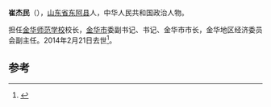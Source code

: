 '''崔杰民'''（{{bd|1921年||2014年|2月21日|catIdx=Cui}}），[[山东省|山东省]][[东阿县|东阿县]]人，中华人民共和国政治人物。

担任[[金华师范学校|金华师范学校]]校长，[[金华市|金华市]]委副书记、书记、金华市市长，金华地区经济委员会副主任。2014年2月21日去世<ref>{{cite news|title=崔杰民同志逝世|url=http://cpc.people.com.cn/n/2014/0320/c87393-24688405.html|accessdate=2014-03-20|newspaper=浙江日报|archive-date=2016-03-04|archive-url=https://web.archive.org/web/20160304080327/http://cpc.people.com.cn/n/2014/0320/c87393-24688405.html|dead-url=no}}</ref>。

==参考==
{{reflist}}
{{中国政治人物小作品}}